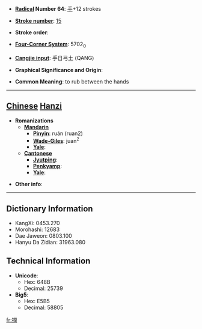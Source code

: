 * '''[[Wiktionary:Chinese radical index| Radical]] Number 64''': [[Wiktionary:Chinese radical index 手|手]]+12 strokes

* '''[[Wiktionary:Chinese total strokes index|Stroke number]]''': [[Wiktionary:Chinese total strokes index 15|15]]

* '''Stroke order''': 

* '''[[Wiktionary:Chinese four corner index|Four-Corner System]]''': 5702<sub>0</sub>

* '''[[Wiktionary:Chinese Cangjie index|Cangjie input]]''': 手日弓土 (QANG)

* '''Graphical Significance and Origin''': 

* '''Common Meaning''': to rub between the hands

----

== [[Chinese]] [[Hanzi]] ==

* '''Romanizations'''
** '''[[Mandarin]]'''
*** '''[[Pinyin]]''': ruán (ruan2)
*** '''[[Wade-Giles]]''': juan<sup>2</sup>
*** '''[[Yale]]''': 
** '''[[Cantonese]]'''
*** '''[[Jyutping]]''':
*** '''[[Penkyamp]]''': 
*** '''[[Yale]]''': 

* '''Other info''': 

----

== Dictionary Information ==

* KangXi: 0453.270
* Morohashi: 12683
* Dae Jaweon: 0803.100
* Hanyu Da Zidian: 31963.080

== Technical Information ==

* '''Unicode''':
** Hex: 648B
** Decimal: 25739
* '''Big5''':
** Hex: E5B5
** Decimal: 58805

[[fr:撋]]